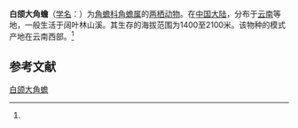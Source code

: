 {{Speciesbox
| name = 白颌大角蟾
| status = 
| status_system = 
| image = 
| genus = Megophrys
| species = lateralis
| authority = (Anderson, 1871)<ref name='id4848'>{{cite web| url =http://www.bioinfo.cn/db05/BjdwSpecies.php?action=view&id=4848| title =白颌大角蟾| work =《中国动物物种编目数据库》| publisher =中国科学院微生物研究所| author =中国科学院动物研究所| accessdate =2009-04-11| deadurl =yes| archiveurl =https://web.archive.org/web/20160305053130/http://www.bioinfo.cn/db05/BjdwSpecies.php?action=view&id=4848| archivedate =2016-03-05}}</ref>
}}

'''白颌大角蟾'''（[[学名|学名]]：{{lang|la|''Megophrys lateralis''}}）为[[角蟾科|角蟾科]][[角蟾属|角蟾属]]的[[两栖动物|两栖动物]]。在[[中国大陆|中国大陆]]，分布于[[云南|云南]]等地，一般生活于阔叶林山溪。其生存的海拔范围为1400至2100米。该物种的模式产地在云南西部。<ref name='id4848'/>

== 参考文献 ==
{{reflist}}

{{Wikispecies|Megophrys lateralis}}
{{Taxonbar|from=Q3230055}}

[[Category:角蟾属|白颌大角蟾]]


{{amphibian-stub}}